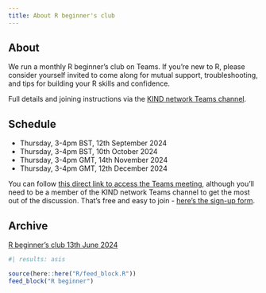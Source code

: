 ---
title: About R beginner's club
---



## About

We run a monthly R beginner's club on Teams. If you’re new to R, please consider yourself invited to come along for mutual support, troubleshooting, and tips for building your R skills and confidence.

Full details and joining instructions via the [KIND network Teams channel](https://teams.microsoft.com/l/team/19%3AQZ7-PbFVcziG2piHLt1_ifey3I2cwFL0yBuTSS8vVao1%40thread.tacv2/conversations?groupId=106d08f3-9026-40e2-b3c7-87cd87304d58&tenantId=10efe0bd-a030-4bca-809c-b5e6745e499a).

## Schedule

+ Thursday, 3-4pm BST, 12th September 2024
+ Thursday, 3-4pm BST, 10th October 2024
+ Thursday, 3-4pm GMT, 14th November 2024
+ Thursday, 3-4pm GMT, 12th December 2024

You can follow [this direct link to access the Teams meeting](https://teams.microsoft.com/l/meetup-join/19%3ab03b2fd777e440eaa255ba67569762b5%40thread.tacv2/1725260923641?context=%7b%22Tid%22%3a%2210efe0bd-a030-4bca-809c-b5e6745e499a%22%2c%22Oid%22%3a%225d92fd7e-56b9-4892-ab77-84ad75c260a0%22%7d), although you'll need to be a member of the KIND network Teams channel to get the most out of the discussion. That's free and easy to join - [here's the sign-up form](https://forms.office.com/r/WQdd6HSCEW).

## Archive

[R beginner's club 13th June 2024](2024-06-13.qmd)




```{r}
#| results: asis

source(here::here("R/feed_block.R"))
feed_block("R beginner")

```
